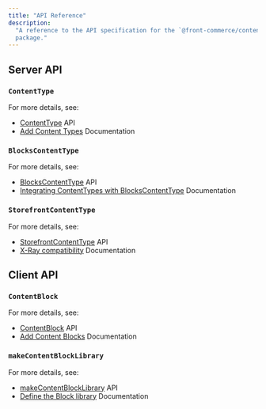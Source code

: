 ```yaml
---
title: "API Reference"
description:
  "A reference to the API specification for the `@front-commerce/contentful`
  package."
---
```



<Description value={frontMatter.description} />

## Server API

### `ContentType`

For more details, see:

- [ContentType](https://gitlab.blackswift.cloud/front-commerce/front-commerce/-/blob/main/packages/contentful/graphql/core/domain/ContentType.js)
  API
- [Add Content Types](../how-to/add-content-types) Documentation

### `BlocksContentType`

For more details, see:

- [BlocksContentType](https://gitlab.blackswift.cloud/front-commerce/front-commerce/-/blob/main/packages/contentful/graphql/core/domain/BlocksContentType.js)
  API
- [Integrating ContentTypes with BlocksContentType](../how-to/add-content-types#integrating-contenttypes-with-blockscontenttype)
  Documentation

### `StorefrontContentType`

For more details, see:

- [StorefrontContentType](https://gitlab.blackswift.cloud/front-commerce/front-commerce/-/blob/main/packages/contentful/graphql/core/domain/StorefrontContentType.js)
  API
- [X-Ray compatibility](../how-to/add-x-ray-compatibility) Documentation

## Client API

### `ContentBlock`

For more details, see:

- [ContentBlock](https://gitlab.blackswift.cloud/front-commerce/front-commerce/-/blob/main/packages/contentful/react/ContentBlock.jsx)
  API
- [Add Content Blocks](../how-to/add-content-blocks) Documentation

### `makeContentBlockLibrary`

For more details, see:

- [makeContentBlockLibrary](https://gitlab.blackswift.cloud/front-commerce/front-commerce/-/blob/main/packages/contentful/react/makeContentBlockLibrary.jsx)
  API
- [Define the Block library](../how-to/add-content-blocks#define-the-block-library)
  Documentation
